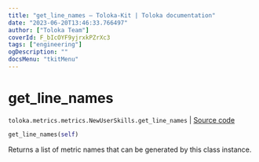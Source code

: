 ```yaml
---
title: "get_line_names — Toloka-Kit | Toloka documentation"
date: "2023-06-20T13:46:33.766497"
author: ["Toloka Team"]
coverId: F_bIcOYF9yjrxkPZrXc3
tags: ["engineering"]
ogDescription: ""
docsMenu: "tkitMenu"
---
```


# get_line_names

`toloka.metrics.metrics.NewUserSkills.get_line_names` | [Source code](https://github.com/Toloka/toloka-kit/blob/v1.2.0/src/metrics/metrics.py#L323)

```python
get_line_names(self)
```

Returns a list of metric names that can be generated by this class instance.